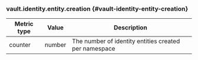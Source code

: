 ### vault.identity.entity.creation {#vault-identity-entity-creation}

Metric type | Value   | Description
----------- | ------- | -----------
counter     | number  | The number of identity entities created per namespace
